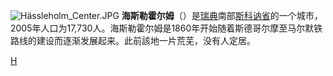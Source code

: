 {{Unreferenced|time=2022-02-09T02:55:15+00:00}}
[[File:Hässleholm_Center.JPG|right]]
'''海斯勒霍尔姆'''（{{lang-sv|'''Hässleholm'''}}）是[[瑞典|瑞典]]南部[[斯科讷省|斯科讷省]]的一个城市，2005年人口为17,730人。海斯勒霍尔姆是1860年开始随着斯德哥尔摩至马尔默铁路线的建设而逐渐发展起来。此前該地一片荒芜，没有人定居。

{{coord|display=title}}
{{Authority control}}
{{瑞典地理小作品}}
[[Category:瑞典城市|H]]